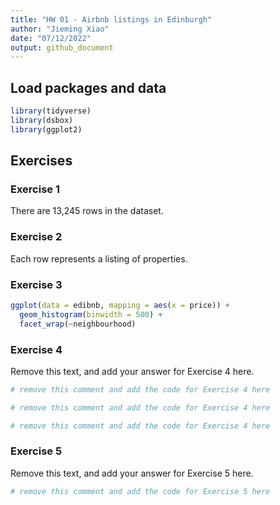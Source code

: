 ```yaml
---
title: "HW 01 - Airbnb listings in Edinburgh"
author: "Jieming Xiao"
date: "07/12/2022"
output: github_document
---
```


## Load packages and data

```r
library(tidyverse)
library(dsbox)
library(ggplot2)
```

## Exercises

### Exercise 1

There are 13,245 rows in the dataset.

### Exercise 2

Each row represents a listing of properties.


### Exercise 3



```r
ggplot(data = edibnb, mapping = aes(x = price)) +
  geom_histogram(binwidth = 500) +
  facet_wrap(~neighbourhood)
```

### Exercise 4

Remove this text, and add your answer for Exercise 4 here.

```r
# remove this comment and add the code for Exercise 4 here
```

```r
# remove this comment and add the code for Exercise 4 here
```

```r
# remove this comment and add the code for Exercise 4 here
```

### Exercise 5

Remove this text, and add your answer for Exercise 5 here.

```r
# remove this comment and add the code for Exercise 5 here
```
